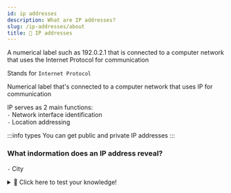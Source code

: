 ```yaml
---
id: ip addresses
description: What are IP addresses?
slug: /ip-addresses/about
title: 📍 IP addresses
---
```


<p className="grey">A numerical label such as 192.0.2.1 that is connected to a computer network that uses the Internet Protocol for communication</p>

Stands for `Internet Protocol`

Numerical label that's connected to a computer network that uses IP for communication

IP serves as 2 main functions: <br />
`-` Network interface identification <br />
`-` Location addressing <br />

:::info types 
You can get public and private IP addresses
:::

### What indormation does an IP address reveal?
`-` City

<details>
  <summary>🧠 Click here to test your knowledge! </summary>

<iframe src="https://quizlet.com/680575147/match/embed?i=3loczc&x=1jj1" height="500" width="100%"></iframe>

</details>